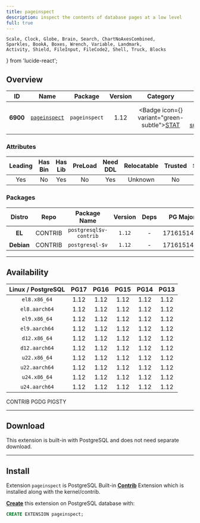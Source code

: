 ```yaml
---
title: pageinspect
description: inspect the contents of database pages at a low level
full: true
---
```


    Scale, Clock, Globe, Brain, Search, ChartNoAxesCombined,
    Sparkles, BookA, Boxes, Wrench, Variable, Landmark,
    Activity, Shield, FileInput, FileCode2, Shell, Truck, Blocks
} from 'lucide-react';

## Overview

| <TooltipIconButton tooltip="Extension unique identifier" side="top">ID</TooltipIconButton> | <TooltipIconButton tooltip="Extension name" side="top">Name</TooltipIconButton> | <TooltipIconButton tooltip="Package name for installation" side="top">Package</TooltipIconButton> | <TooltipIconButton tooltip="Latest available extension version" side="top">Version</TooltipIconButton> | <TooltipIconButton tooltip="Extension category" side="top">Category</TooltipIconButton> | <TooltipIconButton tooltip="Open source license" side="top">License</TooltipIconButton> | <TooltipIconButton tooltip="Programming language" side="top">Lang</TooltipIconButton> |
|:--------:|:--------:|:----------:|:--------------:|:---------------------------------------:|:------------------------------------------------------:|:----:|
| **6900** | [`pageinspect`](https://www.postgresql.org/docs/current/pageinspect.html) | `pageinspect` | 1.12 | <Badge icon={<Activity />} variant="green-subtle"><a href="/ext/stat" className="no-underline">STAT</a></Badge> | <a href="/ext/list/license#postgresql" className="no-underline"><Badge icon={<Scale />} variant="blue-subtle">PostgreSQL</Badge></a> | <a href="/ext/list/lang#c"><Badge icon={<FileCode2 />} variant="blue-subtle">C</Badge></a> |

### Attributes

| <TooltipIconButton tooltip="The Primary Leading extension in the Package" side="top">Leading</TooltipIconButton> | <TooltipIconButton tooltip="Contains binary utils" side="top">Has Bin</TooltipIconButton> | <TooltipIconButton tooltip="Contains .so shared library files" side="top">Has Lib</TooltipIconButton> | <TooltipIconButton tooltip="Requires preloading via shared_preload_libraries" side="top">PreLoad</TooltipIconButton> | <TooltipIconButton tooltip="Requires CREATE EXTENSION DDL command" side="top">Need DDL</TooltipIconButton> | <TooltipIconButton tooltip="Can be installed in any schema" side="top">Relocatable</TooltipIconButton> | <TooltipIconButton tooltip="Can be created by non-superuser" side="top">Trusted</TooltipIconButton> | <TooltipIconButton tooltip="Schemas used by this extension" side="top">Schemas</TooltipIconButton> |
|:-------:|:-------:|:-------:|:-------:|:--------:|:-----------:|:-------:|:-------:|
| Yes | No | Yes | No | Yes | Unknown | No | - |

### Packages

| <TooltipIconButton tooltip="Linux distribution family, EL or Debian" side="top">Distro</TooltipIconButton> | <TooltipIconButton tooltip="Package repository" side="top">Repo</TooltipIconButton> | <TooltipIconButton tooltip="The RPM/DEB Package Name Pattern (replace $v with real pg major)" side="top">Package Name</TooltipIconButton> | <TooltipIconButton tooltip="Latest package version" side="top">Version</TooltipIconButton> | <TooltipIconButton tooltip="RPM/DEB Package dependencies" side="top">Deps</TooltipIconButton> | <TooltipIconButton tooltip="Available in these PostgreSQL Major Versions" side="top">PG Major</TooltipIconButton> |
|:----------:|:--------:|:------------------------:|:-----------:|:------------:|:------------------:|
|   **EL**   | <Badge variant="green-subtle"><span className="font-bold">CONTRIB</span></Badge> | `postgresql$v-contrib` | `1.12` | - | <Badge variant="green-subtle">17</Badge><Badge variant="green-subtle">16</Badge><Badge variant="green-subtle">15</Badge><Badge variant="green-subtle">14</Badge><Badge variant="green-subtle">13</Badge> |
| **Debian** | <Badge variant="green-subtle"><span className="font-bold">CONTRIB</span></Badge> | `postgresql-$v` | `1.12` | - | <Badge variant="green-subtle">17</Badge><Badge variant="green-subtle">16</Badge><Badge variant="green-subtle">15</Badge><Badge variant="green-subtle">14</Badge><Badge variant="green-subtle">13</Badge> |



------

## Availability

| <TooltipIconButton tooltip="Linux Distro Arch / PostgreSQL Major Version" side="top">Linux / PostgreSQL </TooltipIconButton> | **PG17** | **PG16** | **PG15** | **PG14** | **PG13** |
|:-----:|:-----:|:-----:|:-----:|:-----:|:-----:|
| `el8.x86_64` | <Badge variant="green-subtle">1.12</Badge> | <Badge variant="green-subtle">1.12</Badge> | <Badge variant="green-subtle">1.12</Badge> | <Badge variant="green-subtle">1.12</Badge> | <Badge variant="green-subtle">1.12</Badge> |
| `el8.aarch64` | <Badge variant="green-subtle">1.12</Badge> | <Badge variant="green-subtle">1.12</Badge> | <Badge variant="green-subtle">1.12</Badge> | <Badge variant="green-subtle">1.12</Badge> | <Badge variant="green-subtle">1.12</Badge> |
| `el9.x86_64` | <Badge variant="green-subtle">1.12</Badge> | <Badge variant="green-subtle">1.12</Badge> | <Badge variant="green-subtle">1.12</Badge> | <Badge variant="green-subtle">1.12</Badge> | <Badge variant="green-subtle">1.12</Badge> |
| `el9.aarch64` | <Badge variant="green-subtle">1.12</Badge> | <Badge variant="green-subtle">1.12</Badge> | <Badge variant="green-subtle">1.12</Badge> | <Badge variant="green-subtle">1.12</Badge> | <Badge variant="green-subtle">1.12</Badge> |
| `d12.x86_64` | <Badge variant="green-subtle">1.12</Badge> | <Badge variant="green-subtle">1.12</Badge> | <Badge variant="green-subtle">1.12</Badge> | <Badge variant="green-subtle">1.12</Badge> | <Badge variant="green-subtle">1.12</Badge> |
| `d12.aarch64` | <Badge variant="green-subtle">1.12</Badge> | <Badge variant="green-subtle">1.12</Badge> | <Badge variant="green-subtle">1.12</Badge> | <Badge variant="green-subtle">1.12</Badge> | <Badge variant="green-subtle">1.12</Badge> |
| `u22.x86_64` | <Badge variant="green-subtle">1.12</Badge> | <Badge variant="green-subtle">1.12</Badge> | <Badge variant="green-subtle">1.12</Badge> | <Badge variant="green-subtle">1.12</Badge> | <Badge variant="green-subtle">1.12</Badge> |
| `u22.aarch64` | <Badge variant="green-subtle">1.12</Badge> | <Badge variant="green-subtle">1.12</Badge> | <Badge variant="green-subtle">1.12</Badge> | <Badge variant="green-subtle">1.12</Badge> | <Badge variant="green-subtle">1.12</Badge> |
| `u24.x86_64` | <Badge variant="green-subtle">1.12</Badge> | <Badge variant="green-subtle">1.12</Badge> | <Badge variant="green-subtle">1.12</Badge> | <Badge variant="green-subtle">1.12</Badge> | <Badge variant="green-subtle">1.12</Badge> |
| `u24.aarch64` | <Badge variant="green-subtle">1.12</Badge> | <Badge variant="green-subtle">1.12</Badge> | <Badge variant="green-subtle">1.12</Badge> | <Badge variant="green-subtle">1.12</Badge> | <Badge variant="green-subtle">1.12</Badge> |

<Badge variant="green-subtle"><span className="font-black">CONTRIB</span></Badge> <Badge variant="blue-subtle"><span className="font-black">PGDG</span></Badge> <Badge variant="amber-subtle"><span className="font-black">PIGSTY</span></Badge>

------

## Download

This extension is built-in with PostgreSQL and does not need separate download.

------

## Install

Extension `pageinspect` is PostgreSQL Built-in [**Contrib**](/ext/list/contrib) Extension which is installed along with the kernel/contrib.

[**Create**](/docs/pgsql/extension/create) this extension on PostgreSQL database with:

```sql
CREATE EXTENSION pageinspect;
```


